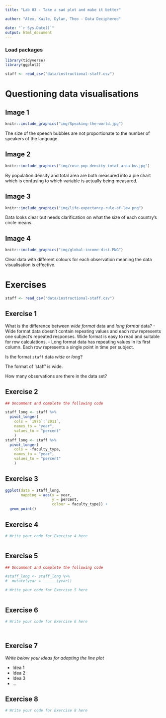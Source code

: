 ```yaml
---
title: "Lab 03 - Take a sad plot and make it better"

author: "Alex, Kaile, Dylan, Theo - Data Deciphered"

date: "`r Sys.Date()`"
output: html_document
---
```


### Load packages

```r
library(tidyverse)
library(ggplot2)

staff <- read_csv("data/instructional-staff.csv")
```

# Questioning data visualisations

## Image 1

```r
knitr::include_graphics("img/Speaking-the-world.jpg")
```

The size of the speech bubbles are not proportionate to the number of speakers of the language.





## Image 2

```r
knitr::include_graphics("img/rose-pop-density-total-area-bw.jpg")
```

By population density and total area are both measured into a pie chart which is confusing to which variable is actually being measured.




## Image 3

```r
knitr::include_graphics("img/life-expectancy-rule-of-law.png")
```

Data looks clear but needs clarification on what the size of each country's circle means.




## Image 4

```r
knitr::include_graphics("img/global-income-dist.PNG")
```

Clear data with different colours for each observation meaning the data visualisation is effective.





# Exercises

```r
staff <- read_csv("data/instructional-staff.csv")
```


## Exercise 1

What is the difference between *wide format* data and *long format* data?
- Wide format data doesn't contain repeating values and each row represents one subject's repeated responses. Wide format is easy to read and suitable for row calculations.
- Long format data has repeating values in its first column. Each row represents a single point in time per subject.

Is the format `staff` data *wide* or *long*?

The format of 'staff' is wide. 

How many observations are there in the data set?




## Exercise 2

```r
## Uncomment and complete the following code

staff_long <- staff %>%
  pivot_longer(
    cols = `1975`:`2011`, 
    names_to = "year",
    values_to = "percent"
    )
staff_long <- staff %>%
  pivot_longer(
    cols = -faculty_type, 
    names_to = "year",
    values_to = "percent"
    )

```


## Exercise 3

```r
ggplot(data = staff_long,
       mapping = aes(x = year, 
                     y = percent, 
                     colour = faculty_type)) +
  geom_point()


```

## Exercise 4

```r
# Write your code for Exercise 4 here



```

## Exercise 5

```r
## Uncomment and complete the following code

#staff_long <- staff_long %>%
#  mutate(year = ______(year))
```


```r
# Write your code for Exercise 5 here



```

## Exercise 6

```r
# Write your code for Exercise 6 here




```

## Exercise 7

_Write below your ideas for adapting the line plot_

* Idea 1
* Idea 2
* Idea 3
* ...


## Exercise 8

```r
# Write your code for Exercise 8 here



```

